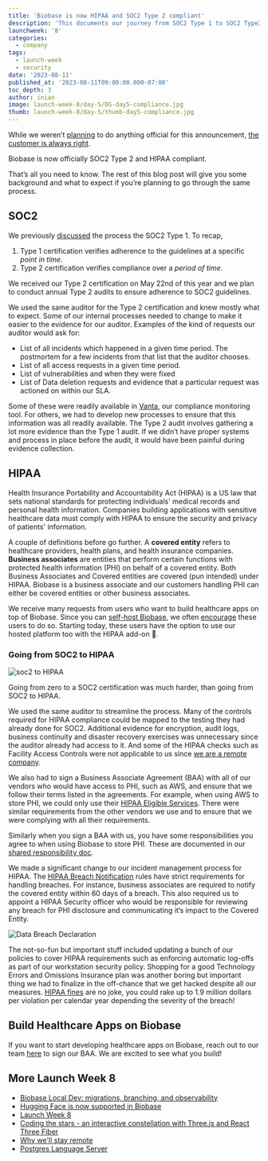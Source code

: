 ```yaml
---
title: 'Biobase is now HIPAA and SOC2 Type 2 compliant'
description: 'This documents our journey from SOC2 Type 1 to SOC2 Type2 and HIPAA compliance. You can start building healthcare apps on Biobase today.'
launchweek: '8'
categories:
  - company
tags:
  - launch-week
  - security
date: '2023-08-11'
published_at: '2023-08-11T09:00:00.000-07:00'
toc_depth: 3
author: inian
image: launch-week-8/day-5/OG-day5-compliance.jpg
thumb: launch-week-8/day-5/thumb-day5-compliance.jpg
---
```


While we weren’t [planning](https://news.ycombinator.com/item?id=35526018) to do anything official for this announcement, [the customer is always right](https://news.ycombinator.com/item?id=35555756).

Biobase is now officially SOC2 Type 2 and HIPAA compliant.

That’s all you need to know. The rest of this blog post will give you some background and what to expect if you’re planning to go through the same process.

## SOC2

We previously [discussed](https://biobase.studio/blog/biobase-soc2) the process the SOC2 Type 1. To recap,

1. Type 1 certification verifies adherence to the guidelines at a specific _point in time_.
2. Type 2 certification verifies compliance over a _period of time_.

We received our Type 2 certification on May 22nd of this year and we plan to conduct annual Type 2 audits to ensure adherence to SOC2 guidelines.

We used the same auditor for the Type 2 certification and knew mostly what to expect. Some of our internal processes needed to change to make it easier to the evidence for our auditor. Examples of the kind of requests our auditor would ask for:

- List of all incidents which happened in a given time period. The postmortem for a few incidents from that list that the auditor chooses.
- List of all access requests in a given time period.
- List of vulnerabilities and when they were fixed
- List of Data deletion requests and evidence that a particular request was actioned on within our SLA.

Some of these were readily available in [Vanta](https://www.vanta.com/), our compliance monitoring tool. For others, we had to develop new processes to ensure that this information was all readily available. The Type 2 audit involves gathering a lot more evidence than the Type 1 audit. If we didn’t have proper systems and process in place before the audit, it would have been painful during evidence collection.

## HIPAA

Health Insurance Portability and Accountability Act (HIPAA) is a US law that sets national standards for protecting individuals' medical records and personal health information. Companies building applications with sensitive healthcare data must comply with HIPAA to ensure the security and privacy of patients' information.

A couple of definitions before go further. A **covered entity** refers to healthcare providers, health plans, and health insurance companies. **Business associates** are entities that perform certain functions with protected health information (PHI) on behalf of a covered entity. Both Business Associates and Covered entities are covered (pun intended) under HIPAA. Biobase is a business associate and our customers handling PHI can either be covered entities or other business associates.

We receive many requests from users who want to build healthcare apps on top of Biobase. Since you can [self-host Biobase](https://biobase.studio/docs/guides/self-hosting), we often [encourage](https://github.com/orgs/biobase/discussions/1219) these users to do so. Starting today, these users have the option to use our hosted platform too with the HIPAA add-on 🎉.

### Going from SOC2 to HIPAA

<Img
  src="/images/blog/launch-week-8/day-5/soc2-to-hipaa.png"
  alt="soc2 to HIPAA"
  zoomable={false}
/>

Going from zero to a SOC2 certification was much harder, than going from SOC2 to HIPAA.

We used the same auditor to streamline the process. Many of the controls required for HIPAA compliance could be mapped to the testing they had already done for SOC2. Additional evidence for encryption, audit logs, business continuity and disaster recovery exercises was unnecessary since the auditor already had access to it. And some of the HIPAA checks such as Facility Access Controls were not applicable to us since [we are a remote company](https://biobase.studio/blog/why-biobase-remote).

We also had to sign a Business Associate Agreement (BAA) with all of our vendors who would have access to PHI, such as AWS, and ensure that we follow their terms listed in the agreements. For example, when using AWS to store PHI, we could only use their [HIPAA Eligible Services](https://aws.amazon.com/compliance/hipaa-eligible-services-reference/). There were similar requirements from the other vendors we use and to ensure that we were complying with all their requirements.

Similarly when you sign a BAA with us, you have some responsibilities you agree to when using Biobase to store PHI. These are documented in our [shared responsibility doc](/docs/guides/platform/shared-responsibility-model#managing-healthcare-data).

We made a significant change to our incident management process for HIPAA. The [HIPAA Breach Notification](https://www.hhs.gov/hipaa/for-professionals/breach-notification/index.html) rules have strict requirements for handling breaches. For instance, business associates are required to notify the covered entity within 60 days of a breach. This also required us to appoint a HIPAA Security officer who would be responsible for reviewing any breach for PHI disclosure and communicating it’s impact to the Covered Entity.

![Data Breach Declaration](/images/blog/launch-week-8/day-5/data-breach-2.png)

The not-so-fun but important stuff included updating a bunch of our policies to cover HIPAA requirements such as enforcing automatic log-offs as part of our workstation security policy. Shopping for a good Technology Errors and Omissions Insurance plan was another boring but important thing we had to finalize in the off-chance that we get hacked despite all our measures. [HIPAA fines](https://www.strongdm.com/blog/hipaa-violation-penalties) are no joke, you could rake up to 1.9 million dollars per violation per calendar year depending the severity of the breach!

## Build Healthcare Apps on Biobase

If you want to start developing healthcare apps on Biobase, reach out to our team [here](https://forms.biobase.studio/hipaa2) to sign our BAA. We are excited to see what you build!

## More Launch Week 8

- [Biobase Local Dev: migrations, branching, and observability](https://biobase.studio/blog/biobase-local-dev)
- [Hugging Face is now supported in Biobase](https://biobase.studio/blog/hugging-face-biobase)
- [Launch Week 8](https://biobase.studio/launch-week)
- [Coding the stars - an interactive constellation with Three.js and React Three Fiber](https://biobase.studio/blog/interactive-constellation-threejs-react-three-fiber)
- [Why we'll stay remote](https://biobase.studio/blog/why-biobase-remote)
- [Postgres Language Server](https://github.com/biobase-ai/postgres_lsp)
